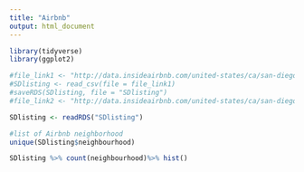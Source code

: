 ```yaml
---
title: "Airbnb"
output: html_document
---
```

```r
library(tidyverse)
library(ggplot2)
```

```r
#file_link1 <- "http://data.insideairbnb.com/united-states/ca/san-diego/2019-11-21/data/listings.csv.gz"
#SDlisting <- read_csv(file = file_link1)
#saveRDS(SDlisting, file = "SDlisting")
#file_link2 <- "http://data.insideairbnb.com/united-states/ca/san-diego/2019-11-21/data/calendar.csv.gz"

```
```r
SDlisting <- readRDS("SDlisting")
```


```r
#list of Airbnb neighborhood
unique(SDlisting$neighbourhood)

SDlisting %>% count(neighbourhood)%>% hist()
```
